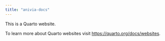 ```yaml
---
title: "anivia-docs"
---
```


This is a Quarto website.

To learn more about Quarto websites visit <https://quarto.org/docs/websites>.
